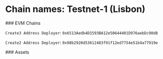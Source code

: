 
# Chain names: Testnet-1 (Lisbon)

<div className="space-y-1 mt-4">
  ### EVM Chains
  <EVMChains client:only environment="testnet" />

`Create3 Address Deployer`: `0x6513Aedb4D1593BA12e50644401D976aebDc90d8`

`Create2 Address Deployer`: `0x98b2920d53612483f91f12ed7754e51b4a77919e`

</div>

<div className="space-y-1 mt-4">
  ### Assets
  <EVMAssets client:only environment="testnet" />
</div>
